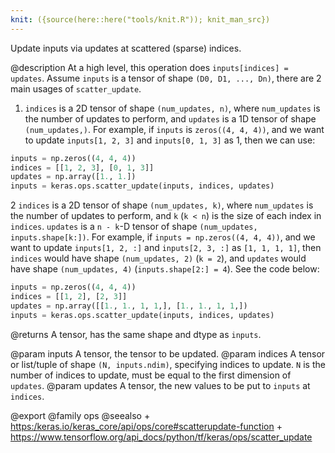 ```yaml
---
knit: ({source(here::here("tools/knit.R")); knit_man_src})
---
```

Update inputs via updates at scattered (sparse) indices.

@description
At a high level, this operation does `inputs[indices] = updates`.
Assume `inputs` is a tensor of shape `(D0, D1, ..., Dn)`, there are 2 main
usages of `scatter_update`.

1. `indices` is a 2D tensor of shape `(num_updates, n)`, where `num_updates`
    is the number of updates to perform, and `updates` is a 1D tensor of
    shape `(num_updates,)`. For example, if `inputs` is `zeros((4, 4, 4))`,
    and we want to update `inputs[1, 2, 3]` and `inputs[0, 1, 3]` as 1, then
    we can use:

```python
inputs = np.zeros((4, 4, 4))
indices = [[1, 2, 3], [0, 1, 3]]
updates = np.array([1., 1.])
inputs = keras.ops.scatter_update(inputs, indices, updates)
```

2 `indices` is a 2D tensor of shape `(num_updates, k)`, where `num_updates`
    is the number of updates to perform, and `k` (`k < n`) is the size of
    each index in `indices`. `updates` is a `n - k`-D tensor of shape
    `(num_updates, inputs.shape[k:])`. For example, if
    `inputs = np.zeros((4, 4, 4))`, and we want to update `inputs[1, 2, :]`
    and `inputs[2, 3, :]` as `[1, 1, 1, 1]`, then `indices` would have shape
    `(num_updates, 2)` (`k = 2`), and `updates` would have shape
    `(num_updates, 4)` (`inputs.shape[2:] = 4`). See the code below:

```python
inputs = np.zeros((4, 4, 4))
indices = [[1, 2], [2, 3]]
updates = np.array([[1., 1., 1, 1,], [1., 1., 1, 1,])
inputs = keras.ops.scatter_update(inputs, indices, updates)
```

@returns
    A tensor, has the same shape and dtype as `inputs`.

@param inputs A tensor, the tensor to be updated.
@param indices A tensor or list/tuple of shape `(N, inputs.ndim)`, specifying
    indices to update. `N` is the number of indices to update, must be
    equal to the first dimension of `updates`.
@param updates A tensor, the new values to be put to `inputs` at `indices`.

@export
@family ops
@seealso
+ <https:/keras.io/keras_core/api/ops/core#scatterupdate-function>
+ <https://www.tensorflow.org/api_docs/python/tf/keras/ops/scatter_update>
